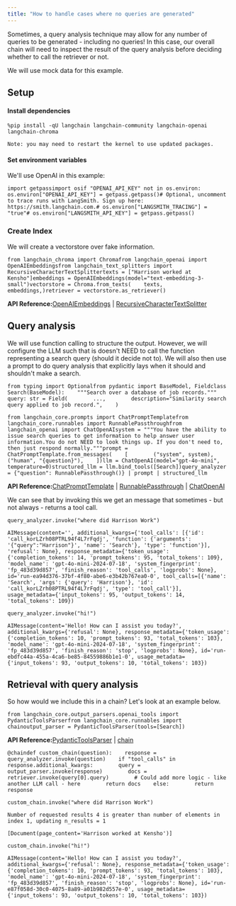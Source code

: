 ```yaml
---
title: "How to handle cases where no queries are generated"
---
```


Sometimes, a query analysis technique may allow for any number of queries to be generated - including no queries! In this case, our overall chain will need to inspect the result of the query analysis before deciding whether to call the retriever or not.

We will use mock data for this example.

## Setup

#### Install dependencies

```
%pip install -qU langchain langchain-community langchain-openai langchain-chroma
```

```
Note: you may need to restart the kernel to use updated packages.
```

#### Set environment variables

We'll use OpenAI in this example:

```
import getpassimport osif "OPENAI_API_KEY" not in os.environ:    os.environ["OPENAI_API_KEY"] = getpass.getpass()# Optional, uncomment to trace runs with LangSmith. Sign up here: https://smith.langchain.com.# os.environ["LANGSMITH_TRACING"] = "true"# os.environ["LANGSMITH_API_KEY"] = getpass.getpass()
```

### Create Index

We will create a vectorstore over fake information.

```
from langchain_chroma import Chromafrom langchain_openai import OpenAIEmbeddingsfrom langchain_text_splitters import RecursiveCharacterTextSplittertexts = ["Harrison worked at Kensho"]embeddings = OpenAIEmbeddings(model="text-embedding-3-small")vectorstore = Chroma.from_texts(    texts,    embeddings,)retriever = vectorstore.as_retriever()
```

**API Reference:**[OpenAIEmbeddings](https://python.langchain.com/api_reference/openai/embeddings/langchain_openai.embeddings.base.OpenAIEmbeddings.html) | [RecursiveCharacterTextSplitter](https://python.langchain.com/api_reference/text_splitters/character/langchain_text_splitters.character.RecursiveCharacterTextSplitter.html)

## Query analysis

We will use function calling to structure the output. However, we will configure the LLM such that is doesn't NEED to call the function representing a search query (should it decide not to). We will also then use a prompt to do query analysis that explicitly lays when it should and shouldn't make a search.

```
from typing import Optionalfrom pydantic import BaseModel, Fieldclass Search(BaseModel):    """Search over a database of job records."""    query: str = Field(        ...,        description="Similarity search query applied to job record.",    )
```

```
from langchain_core.prompts import ChatPromptTemplatefrom langchain_core.runnables import RunnablePassthroughfrom langchain_openai import ChatOpenAIsystem = """You have the ability to issue search queries to get information to help answer user information.You do not NEED to look things up. If you don't need to, then just respond normally."""prompt = ChatPromptTemplate.from_messages(    [        ("system", system),        ("human", "{question}"),    ])llm = ChatOpenAI(model="gpt-4o-mini", temperature=0)structured_llm = llm.bind_tools([Search])query_analyzer = {"question": RunnablePassthrough()} | prompt | structured_llm
```

**API Reference:**[ChatPromptTemplate](https://python.langchain.com/api_reference/core/prompts/langchain_core.prompts.chat.ChatPromptTemplate.html) | [RunnablePassthrough](https://python.langchain.com/api_reference/core/runnables/langchain_core.runnables.passthrough.RunnablePassthrough.html) | [ChatOpenAI](https://python.langchain.com/api_reference/openai/chat_models/langchain_openai.chat_models.base.ChatOpenAI.html)

We can see that by invoking this we get an message that sometimes - but not always - returns a tool call.

```
query_analyzer.invoke("where did Harrison Work")
```

```
AIMessage(content='', additional_kwargs={'tool_calls': [{'id': 'call_korLZrh08PTRL94f4L7rFqdj', 'function': {'arguments': '{"query":"Harrison"}', 'name': 'Search'}, 'type': 'function'}], 'refusal': None}, response_metadata={'token_usage': {'completion_tokens': 14, 'prompt_tokens': 95, 'total_tokens': 109}, 'model_name': 'gpt-4o-mini-2024-07-18', 'system_fingerprint': 'fp_483d39d857', 'finish_reason': 'tool_calls', 'logprobs': None}, id='run-ea94d376-37bf-4f80-abe6-e3b42b767ea0-0', tool_calls=[{'name': 'Search', 'args': {'query': 'Harrison'}, 'id': 'call_korLZrh08PTRL94f4L7rFqdj', 'type': 'tool_call'}], usage_metadata={'input_tokens': 95, 'output_tokens': 14, 'total_tokens': 109})
```

```
query_analyzer.invoke("hi!")
```

```
AIMessage(content='Hello! How can I assist you today?', additional_kwargs={'refusal': None}, response_metadata={'token_usage': {'completion_tokens': 10, 'prompt_tokens': 93, 'total_tokens': 103}, 'model_name': 'gpt-4o-mini-2024-07-18', 'system_fingerprint': 'fp_483d39d857', 'finish_reason': 'stop', 'logprobs': None}, id='run-ebdfc44a-455a-4ca6-be85-84559886b1e1-0', usage_metadata={'input_tokens': 93, 'output_tokens': 10, 'total_tokens': 103})
```

## Retrieval with query analysis

So how would we include this in a chain? Let's look at an example below.

```
from langchain_core.output_parsers.openai_tools import PydanticToolsParserfrom langchain_core.runnables import chainoutput_parser = PydanticToolsParser(tools=[Search])
```

**API Reference:**[PydanticToolsParser](https://python.langchain.com/api_reference/core/output_parsers/langchain_core.output_parsers.openai_tools.PydanticToolsParser.html) | [chain](https://python.langchain.com/api_reference/core/runnables/langchain_core.runnables.base.chain.html)

```
@chaindef custom_chain(question):    response = query_analyzer.invoke(question)    if "tool_calls" in response.additional_kwargs:        query = output_parser.invoke(response)        docs = retriever.invoke(query[0].query)        # Could add more logic - like another LLM call - here        return docs    else:        return response
```

```
custom_chain.invoke("where did Harrison Work")
```

```
Number of requested results 4 is greater than number of elements in index 1, updating n_results = 1
```

```
[Document(page_content='Harrison worked at Kensho')]
```

```
custom_chain.invoke("hi!")
```

```
AIMessage(content='Hello! How can I assist you today?', additional_kwargs={'refusal': None}, response_metadata={'token_usage': {'completion_tokens': 10, 'prompt_tokens': 93, 'total_tokens': 103}, 'model_name': 'gpt-4o-mini-2024-07-18', 'system_fingerprint': 'fp_483d39d857', 'finish_reason': 'stop', 'logprobs': None}, id='run-e87f058d-30c0-4075-8a89-a01b982d557e-0', usage_metadata={'input_tokens': 93, 'output_tokens': 10, 'total_tokens': 103})
```

